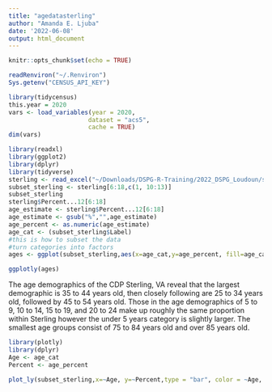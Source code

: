 ```yaml
---
title: "agedatasterling"
author: "Amanda E. Ljuba"
date: '2022-06-08'
output: html_document
---
```


```r
knitr::opts_chunk$set(echo = TRUE)
```

```r
readRenviron("~/.Renviron") 
Sys.getenv("CENSUS_API_KEY")
``` 

```r
library(tidycensus)
this.year = 2020
vars <- load_variables(year = 2020,
                      dataset = "acs5",
                      cache = TRUE)
dim(vars)
```

```r
library(readxl)
library(ggplot2)
library(dplyr)
library(tidyverse)
sterling <- read_excel("~/Downloads/DSPG-R-Training/2022_DSPG_Loudoun/shinyapp/data/sterlingdata.xlsx",skip=1,col_names=TRUE)
subset_sterling <- sterling[6:18,c(1, 10:13)]
subset_sterling
sterling$Percent...12[6:18]
age_estimate <- sterling$Percent...12[6:18]
age_estimate <- gsub("%","",age_estimate)
age_percent <- as.numeric(age_estimate)
age_cat <- (subset_sterling$Label)
#this is how to subset the data
#turn categories into factors 
ages <- ggplot(subset_sterling,aes(x=age_cat,y=age_percent, fill=age_cat))+geom_col()+theme(axis.text.x=element_blank(), axis.title.x = element_blank(), axis.text.y = element_blank(),axis.ticks.y=element_blank(),axis.ticks.x=element_blank())+scale_x_discrete(limits=age_cat)+labs(title = "Age Group Distribution", caption= "Source: S0101 ACS 5-year data 2016-2020",y="Percent",)+guides(fill = guide_legend(title = "Age Group")) + geom_text(aes(label = age_percent, y = age_percent), size = 3, position = position_stack(vjust = 0.8))
```

```r
ggplotly(ages)
```



The age demographics of the CDP Sterling, VA reveal that the largest demographic is 35 to 44 years old, then closely following are 25 to 34 years old, followed by 45 to 54 years old. Those in the age demographics of 5 to 9, 10 to 14, 15 to 19, and 20 to 24 make up roughly the same proportion within Sterling however the under 5 years category is slightly larger. The smallest age groups consist of 75 to 84 years old and over 85 years old.  



```r
library(plotly)
library(dplyr)
Age <- age_cat
Percent <- age_percent

plot_ly(subset_sterling,x=~Age, y=~Percent,type = "bar", color = ~Age, hoverinfo = "text",text = ~paste("Age:",Age,"<br>","Percent:",Percent,"%" )) %>% layout(title = "Age Distribution",xaxis = list(title=""))

```
